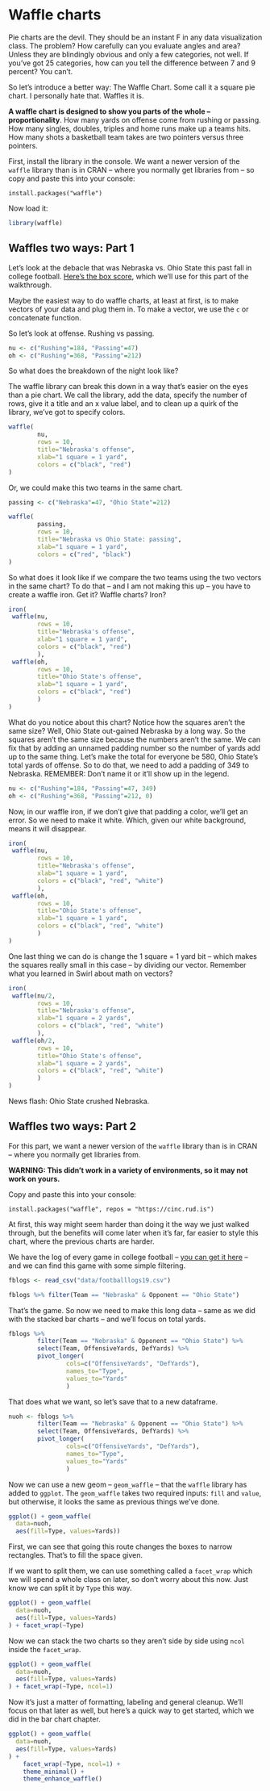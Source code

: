 # Waffle charts

Pie charts are the devil. They should be an instant F in any data visualization class. The problem? How carefully can you evaluate angles and area? Unless they are blindingly obvious and only a few categories, not well. If you've got 25 categories, how can you tell the difference between 7 and 9 percent? You can't.

So let's introduce a better way: The Waffle Chart. Some call it a square pie chart. I personally hate that. Waffles it is. 

**A waffle chart is designed to show you parts of the whole -- proportionality**. How many yards on offense come from rushing or passing. How many singles, doubles, triples and home runs make up a teams hits. How many shots a basketball team takes are two pointers versus three pointers. 

First, install the library in the console. We want a newer version of the `waffle` library than is in CRAN -- where you normally get libraries from -- so copy and paste this into your console: 

`install.packages("waffle")`

Now load it: 

```r
library(waffle)
```

## Waffles two ways: Part 1

Let's look at the debacle that was Nebraska vs. Ohio State this past fall in college football. [Here's the box score](https://www.espn.com/college-football/matchup?gameId=401112241), which we'll use for this part of the walkthrough. 

Maybe the easiest way to do waffle charts, at least at first, is to make vectors of your data and plug them in. To make a vector, we use the `c` or concatenate function. 

So let's look at offense. Rushing vs passing. 

```r
nu <- c("Rushing"=184, "Passing"=47)
oh <- c("Rushing"=368, "Passing"=212)
```

So what does the breakdown of the night look like?

The waffle library can break this down in a way that's easier on the eyes than a pie chart. We call the library, add the data, specify the number of rows, give it a title and an x value label, and to clean up a quirk of the library, we've got to specify colors. 

```r
waffle(
        nu, 
        rows = 10, 
        title="Nebraska's offense", 
        xlab="1 square = 1 yard", 
        colors = c("black", "red")
)
```

Or, we could make this two teams in the same chart.

```r
passing <- c("Nebraska"=47, "Ohio State"=212)
```

```r
waffle(
        passing, 
        rows = 10, 
        title="Nebraska vs Ohio State: passing", 
        xlab="1 square = 1 yard", 
        colors = c("red", "black")
)
```

So what does it look like if we compare the two teams using the two vectors in the same chart? To do that -- and I am not making this up -- you have to create a waffle iron. Get it? Waffle charts? Iron? 

```r
iron(
 waffle(nu, 
        rows = 10, 
        title="Nebraska's offense", 
        xlab="1 square = 1 yard", 
        colors = c("black", "red")
        ),
 waffle(oh, 
        rows = 10, 
        title="Ohio State's offense", 
        xlab="1 square = 1 yard", 
        colors = c("black", "red")
        )
)
```

What do you notice about this chart? Notice how the squares aren't the same size? Well, Ohio State out-gained Nebraska by a long way. So the squares aren't the same size because the numbers aren't the same. We can fix that by adding an unnamed padding number so the number of yards add up to the same thing. Let's make the total for everyone be 580, Ohio State's total yards of offense. So to do that, we need to add a padding of 349 to Nebraska. REMEMBER: Don't name it or it'll show up in the legend.

```r
nu <- c("Rushing"=184, "Passing"=47, 349)
oh <- c("Rushing"=368, "Passing"=212, 0)
```

Now, in our waffle iron, if we don't give that padding a color, we'll get an error. So we need to make it white. Which, given our white background, means it will disappear.

```r
iron(
 waffle(nu, 
        rows = 10, 
        title="Nebraska's offense", 
        xlab="1 square = 1 yard", 
        colors = c("black", "red", "white")
        ),
 waffle(oh, 
        rows = 10, 
        title="Ohio State's offense", 
        xlab="1 square = 1 yard", 
        colors = c("black", "red", "white")
        )
)
```

One last thing we can do is change the 1 square = 1 yard bit -- which makes the squares really small in this case -- by dividing our vector. Remember what you learned in Swirl about math on vectors?

```r
iron(
 waffle(nu/2, 
        rows = 10, 
        title="Nebraska's offense", 
        xlab="1 square = 2 yards", 
        colors = c("black", "red", "white")
        ),
 waffle(oh/2, 
        rows = 10, 
        title="Ohio State's offense", 
        xlab="1 square = 2 yards", 
        colors = c("black", "red", "white")
        )
)
```

News flash: Ohio State crushed Nebraska. 

## Waffles two ways: Part 2

For this part, we want a newer version of the `waffle` library than is in CRAN -- where you normally get libraries from. 

**WARNING: This didn't work in a variety of environments, so it may not work on yours.**

Copy and paste this into your console: 

`install.packages("waffle", repos = "https://cinc.rud.is")`

At first, this way might seem harder than doing it the way we just walked through, but the benefits will come later when it's far, far easier to style this chart, where the previous charts are harder.

We have the log of every game in college football -- [you can get it here](https://unl.box.com/s/2prgq48ctoxlukn6kmfjw0u1opda5s0m) -- and we can find this game with some simple filtering. 

```r
fblogs <- read_csv("data/footballlogs19.csv")
```

```r
fblogs %>% filter(Team == "Nebraska" & Opponent == "Ohio State")
```
That's the game. So now we need to make this long data -- same as we did with the stacked bar charts -- and we'll focus on total yards. 

```r
fblogs %>% 
        filter(Team == "Nebraska" & Opponent == "Ohio State") %>% 
        select(Team, OffensiveYards, DefYards) %>% 
        pivot_longer(
                cols=c("OffensiveYards", "DefYards"), 
                names_to="Type", 
                values_to="Yards"
                )
```
That does what we want, so let's save that to a new dataframe. 

```r
nuoh <- fblogs %>% 
        filter(Team == "Nebraska" & Opponent == "Ohio State") %>% 
        select(Team, OffensiveYards, DefYards) %>% 
        pivot_longer(
                cols=c("OffensiveYards", "DefYards"), 
                names_to="Type", 
                values_to="Yards"
                )
```

Now we can use a new geom -- `geom_waffle` -- that the `waffle` library has added to `ggplot`. The `geom_waffle` takes two required inputs: `fill` and `value`, but otherwise, it looks the same as previous things we've done.

```r
ggplot() + geom_waffle(
  data=nuoh,
  aes(fill=Type, values=Yards))
```
First, we can see that going this route changes the boxes to narrow rectangles. That's to fill the space given. 

If we want to split them, we can use something called a `facet_wrap` which we will spend a whole class on later, so don't worry about this now. Just know we can split it by `Type` this way.

```r
ggplot() + geom_waffle(
  data=nuoh,
  aes(fill=Type, values=Yards)
) + facet_wrap(~Type)
```
Now we can stack the two charts so they aren't side by side using `ncol` inside the `facet_wrap`.

```r
ggplot() + geom_waffle(
  data=nuoh,
  aes(fill=Type, values=Yards)
) + facet_wrap(~Type, ncol=1)
```
Now it's just a matter of formatting, labeling and general cleanup. We'll focus on that later as well, but here's a quick way to get started, which we did in the bar chart chapter.


```r
ggplot() + geom_waffle(
  data=nuoh,
  aes(fill=Type, values=Yards)
) +  
    facet_wrap(~Type, ncol=1) + 
    theme_minimal() + 
    theme_enhance_waffle()
```